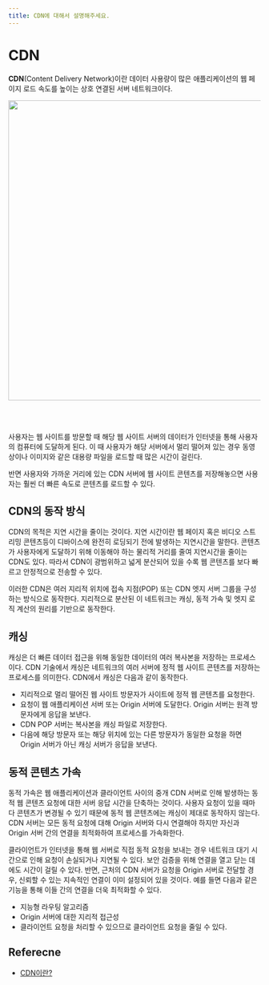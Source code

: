```yaml
---
title: CDN에 대해서 설명해주세요.
---
```



# CDN

**CDN**(Content Delivery Network)이란 데이터 사용량이 많은 애플리케이션의
웹 페이지 로드 속도를 높이는 상호 연결된 서버 네트워크이다.

<Image
  src="https://user-images.githubusercontent.com/63354527/222939560-2aeb7374-ebea-44ec-9ef5-225867763250.png"
  width="600px"
/>

<br />
<br />

사용자는 웹 사이트를 방문할 때 해당 웹 사이트 서버의 데이터가 인터넷을 통해 사용자의 컴퓨터에 도달하게 된다.
이 때 사용자가 해당 서버에서 멀리 떨어져 있는 경우 동영상이나 이미지와 같은 대용량 파일을 로드할 때 많은 시간이 걸린다.

반면 사용자와 가까운 거리에 있는 CDN 서버에 웹 사이트 콘텐츠를 저장해놓으면 사용자는 훨씬 더 빠른 속도로 콘텐츠를 로드할 수 있다.

## CDN의 동작 방식

CDN의 목적은 지연 시간을 줄이는 것이다. 지연 시간이란 웹 페이지 혹은 비디오 스트리밍 콘텐츠등이 디바이스에 완전히
로딩되기 전에 발생하는 지연시간을 말한다. 콘텐츠가 사용자에게 도달하기 위해 이동해야 하는 물리적 거리를 줄여 지연시간을
줄이는 CDN도 있다. 따라서 CDN이 광범위하고 넓게 분산되어 있을 수록 웹 콘텐츠를 보다 빠르고 안정적으로 전송할 수 있다.

이러한 CDN은 여러 지리적 위치에 접속 지점(POP) 또는 CDN 엣지 서버 그룹을 구성하는 방식으로 동작한다. 지리적으로 분산된
이 네트워크는 캐싱, 동적 가속 및 엣지 로직 계산의 원리를 기반으로 동작한다.

## 캐싱

캐싱은 더 빠른 데이터 접근을 위해 동일한 데이터의 여러 복사본을 저장하는 프로세스이다. CDN 기술에서 캐싱은 네트워크의 여러 서버에
정적 웹 사이트 콘텐츠를 저장하는 프로세스를 의미한다. CDN에서 캐싱은 다음과 같이 동작한다.

- 지리적으로 멀리 떨어진 웹 사이트 방문자가 사이트에 정적 웹 콘텐츠를 요청한다.
- 요청이 웹 애플리케이션 서버 또는 Origin 서버에 도달한다. Origin 서버는 원격 방문자에게 응답을 보낸다.
- CDN POP 서버는 복사본을 캐싱 파일로 저장한다.
- 다음에 해당 방문자 또는 해당 위치에 있는 다른 방문자가 동일한 요청을 하면 Origin 서버가 아닌 캐싱 서버가 응답을 보낸다.

## 동적 콘텐츠 가속

동적 가속은 웹 애플리케이션과 클라이언트 사이의 중개 CDN 서버로 인해 발생하는 동적 웹 콘텐츠 요청에 대한 서버 응답 시간을 단축하는 것이다.
사용자 요청이 있을 때마다 콘텐츠가 변경될 수 있기 때문에 동적 웹 콘텐츠에는 캐싱이 제대로 동작하지 않는다. CDN 서버는 모든 동적 요청에 대해
Origin 서버와 다시 연결해야 하지만 자신과 Origin 서버 간의 연결을 최적화하여 프로세스를 가속화한다.

클라이언트가 인터넷을 통해 웹 서버로 직접 동적 요청을 보내는 경우 네트워크 대기 시간으로 인해 요청이 손실되거나 지연될 수 있다.
보안 검증을 위해 연결을 열고 닫는 데에도 시간이 걸릴 수 있다. 반면, 근처의 CDN 서버가 요청을 Origin 서버로 전달할 경우,
신뢰할 수 있는 지속적인 연결이 이미 설정되어 있을 것이다. 예를 들면 다음과 같은 기능을 통해 이들 간의 연결을 더욱
최적화할 수 있다.

- 지능형 라우팅 알고리즘
- Origin 서버에 대한 지리적 접근성
- 클라이언트 요청을 처리할 수 있으므로 클라이언트 요청을 줄일 수 있다.

## Referecne

- [CDN이란?](https://code-lab1.tistory.com/261?category=1213004)

